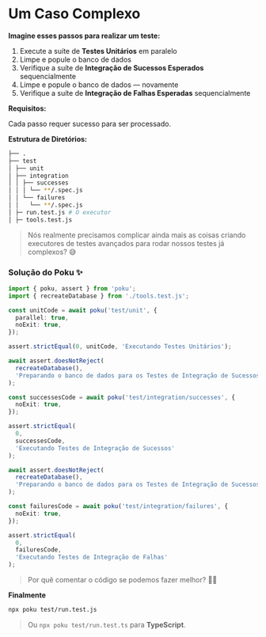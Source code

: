 # Um Caso Complexo

**Imagine esses passos para realizar um teste:**

1. Execute a suíte de **Testes Unitários** em paralelo
2. Limpe e popule o banco de dados
3. Verifique a suíte de **Integração de Sucessos Esperados** sequencialmente
4. Limpe e popule o banco de dados — novamente
5. Verifique a suíte de **Integração de Falhas Esperadas** sequencialmente

**Requisitos:**

Cada passo requer sucesso para ser processado.

**Estrutura de Diretórios:**

```bash
├── .
├── test
│ ├── unit
│ ├── integration
│ │ ├── successes
│ │ │ └── **/.spec.js
│ │ └── failures
│ │   └── **/.spec.js
│ ├─ run.test.js # O executor
│ ├─ tools.test.js
```

> Nós realmente precisamos complicar ainda mais as coisas criando executores de testes avançados para rodar nossos testes já complexos? 😅

### Solução do Poku ✨

```ts
import { poku, assert } from 'poku';
import { recreateDatabase } from './tools.test.js';

const unitCode = await poku('test/unit', {
  parallel: true,
  noExit: true,
});

assert.strictEqual(0, unitCode, 'Executando Testes Unitários');

await assert.doesNotReject(
  recreateDatabase(),
  'Preparando o banco de dados para os Testes de Integração de Sucessos'
);

const successesCode = await poku('test/integration/successes', {
  noExit: true,
});

assert.strictEqual(
  0,
  successesCode,
  'Executando Testes de Integração de Sucessos'
);

await assert.doesNotReject(
  recreateDatabase(),
  'Preparando o banco de dados para os Testes de Integração de Sucessos'
);

const failuresCode = await poku('test/integration/failures', {
  noExit: true,
});

assert.strictEqual(
  0,
  failuresCode,
  'Executando Testes de Integração de Falhas'
);
```

> Por quê comentar o código se podemos fazer melhor? 🧙🏻

**Finalmente**

```bash
npx poku test/run.test.js
```

> Ou `npx poku test/run.test.ts` para **TypeScript**.
